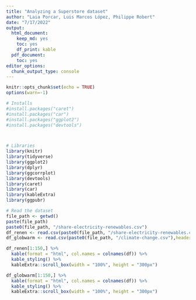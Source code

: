 ```yaml
---
title: "Analyzing a Superstore dataset"
author: "Laia Porcar, Luis Marcos López, Philippe Robert"
date: "7/17/2022"
output:
  html_document:
    keep_md: yes
    toc: yes
    df_print: kable
  pdf_document:
    toc: yes
editor_options:
  chunk_output_type: console
---
```


```r
knitr::opts_chunk$set(echo = TRUE)
options(warn=-1)
```


```r
# Installs
#install.packages("caret")
#install.packages("car")
#install.packages("ggplot2")
#install.packages("devtools")



# Libraries
library(knitr)
library(tidyverse)
library(ggplot2)
library(dplyr)
library(ggcorrplot)
library(devtools) 
library(caret)
library(car)
library(kableExtra)
library(ggpubr)


```



```r
# Read the dataset
file_path <- getwd()
paste(file_path)
paste0(file_path, "/share-electricity-renewables.csv")
df_renen <- read.csv(paste0(file_path, "/share-electricity-renewables.csv"),header=TRUE)
df_globwarm <- read.csv(paste0(file_path, "/climate-change.csv"),header=TRUE)

df_renen[1:150,] %>%
  kable(format = "html", col.names = colnames(df)) %>%
  kable_styling() %>%
  kableExtra::scroll_box(width = "100%", height = "300px")

df_globwarm[1:150,] %>%
  kable(format = "html", col.names = colnames(df)) %>%
  kable_styling() %>%
  kableExtra::scroll_box(width = "100%", height = "300px")

```